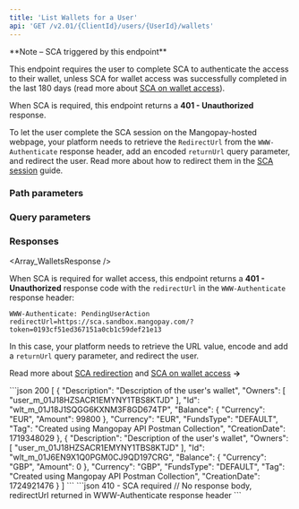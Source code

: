```yaml
---
title: 'List Wallets for a User'  
api: 'GET /v2.01/{ClientId}/users/{UserId}/wallets'  
---
```







<Note>
**Note – SCA triggered by this endpoint**

This endpoint requires the user to complete SCA to authenticate the access to their wallet, unless SCA for wallet access was successfully completed in the last 180 days (read more about [SCA on wallet access](/guides/sca/wallets)).

When SCA is required, this endpoint returns a **401 - Unauthorized** response.

To let the user complete the SCA session on the Mangopay-hosted webpage, your platform needs to retrieve the `RedirectUrl` from the `WWW-Authenticate` response header, add an encoded `returnUrl` query parameter, and redirect the user. Read more about how to redirect them in the [SCA session](/guides/sca/session) guide.
</Note>

### Path parameters  

<UserId />  

### Query parameters  

<ScaContext/>

### Responses  

<AccordionGroup>

<Accordion title="200">  

<Array_WalletsResponse />

</Accordion>

</AccordionGroup>  

<AccordionGroup>

<Accordion title="401 - SCA required" defaultOpen>  

When SCA is required for wallet access, this endpoint returns a **401 - Unauthorized** response code with the `redirectUrl` in the `WWW-Authenticate` response header: 

```HTTP Response header
WWW-Authenticate: PendingUserAction redirectUrl=https://sca.sandbox.mangopay.com/?token=0193cf51ed367151a0cb1c59def21e13
```

In this case, your platform needs to retrieve the URL value, encode and add a `returnUrl` query parameter, and redirect the user.

Read more about [SCA redirection](/guides/sca/) and [SCA on wallet access](/guides/sca/wallets) **&rarr;**
</Accordion>

</AccordionGroup>

<ResponseExample>  
```json 200
[
    {
        "Description": "Description of the user's wallet",
        "Owners": [
            "user_m_01J18HZSACR1EMYNY1TBS8KTJD"
        ],
        "Id": "wlt_m_01J18J1SQGG6KXNM3F8GD674TP",
        "Balance": {
            "Currency": "EUR",
            "Amount": 99800
        },
        "Currency": "EUR",
        "FundsType": "DEFAULT",
        "Tag": "Created using Mangopay API Postman Collection",
        "CreationDate": 1719348029
    },
    {
        "Description": "Description of the user's wallet",
        "Owners": [
            "user_m_01J18HZSACR1EMYNY1TBS8KTJD"
        ],
        "Id": "wlt_m_01J6EN9X1Q0PGM0CJ9QD197CRG",
        "Balance": {
            "Currency": "GBP",
            "Amount": 0
        },
        "Currency": "GBP",
        "FundsType": "DEFAULT",
        "Tag": "Created using Mangopay API Postman Collection",
        "CreationDate": 1724921476
    }
]
```
```json 410 - SCA required
// No response body, redirectUrl returned in WWW-Authenticate response header
```
</ResponseExample>  

<RequestExample>  
    <RestGetNoBody/>
    <PhpListWallet />
    <NodeListWalletsUser />
    <RubyListWalletsUser />
    <JavaListUserWallets />
    <PythonListUserWallets />
    <NetListUserWallets />
  
</RequestExample>